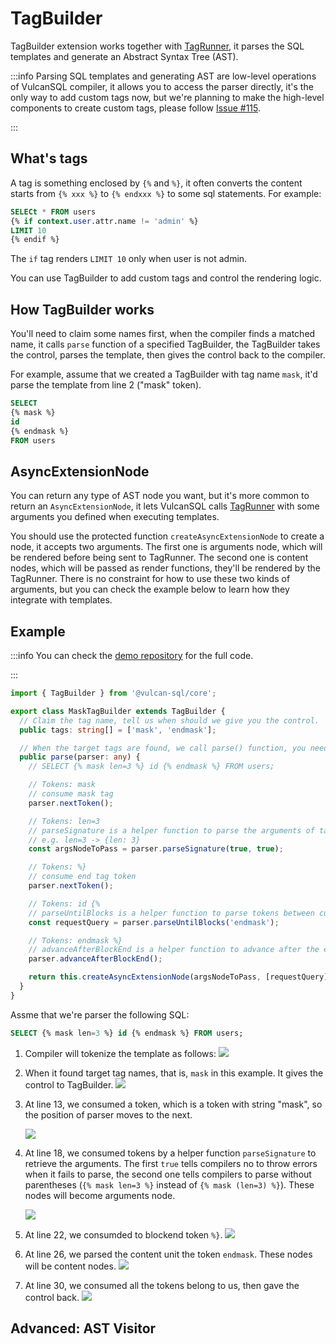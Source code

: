 
# TagBuilder

TagBuilder extension works together with [TagRunner](./tag-runner), it parses the SQL templates and generate an Abstract Syntax Tree (AST).

:::info
Parsing SQL templates and generating AST are low-level operations of VulcanSQL compiler, it allows you to access the parser directly, it's the only way to add custom tags now, but we're planning to make the high-level components to create custom tags, please follow [Issue #115](https://github.com/Canner/vulcan-sql/issues/115).

:::

## What's tags

A tag is something enclosed by `{%` and `%}`, it often converts the content starts from `{% xxx %}` to `{% endxxx %}` to some sql statements. For example:

```sql
SELECt * FROM users
{% if context.user.attr.name != 'admin' %}
LIMIT 10
{% endif %}
```

The `if` tag renders `LIMIT 10` only when user is not admin.

You can use TagBuilder to add custom tags and control the rendering logic.

## How TagBuilder works

You'll need to claim some names first, when the compiler finds a matched name, it calls `parse` function of a specified TagBuilder, the TagBuilder takes the control, parses the template, then gives the control back to the compiler.

For example, assume that we created a TagBuilder with tag name `mask`, it'd parse the template from line 2 ("mask" token).

```sql showLineNumbers
SELECT
{% mask %}
id
{% endmask %}
FROM users
```

## AsyncExtensionNode

You can return any type of AST node you want, but it's more common to return an `AsyncExtensionNode`, it lets VulcanSQL calls [TagRunner](./tag-runner) with some arguments you defined when executing templates.

You should use the protected function `createAsyncExtensionNode` to create a node, it accepts two arguments. The first one is arguments node, which will be rendered before being sent to TagRunner. The second one is content nodes, which will be passed as render functions, they'll be rendered by the TagRunner. There is no constraint for how to use these two kinds of arguments, but you can check the example below to learn how they integrate with templates.

## Example

:::info
You can check the [demo repository](https://github.com/Canner/vulcan-sql-extension-demo/blob/main/extensions/tag-runner-and-builder/src/maskTagBuilder.ts) for the full code.

:::

```ts showLineNumbers
import { TagBuilder } from '@vulcan-sql/core';

export class MaskTagBuilder extends TagBuilder {
  // Claim the tag name, tell us when should we give you the control.
  public tags: string[] = ['mask', 'endmask'];

  // When the target tags are found, we call parse() function, you need to return an AST node
  public parse(parser: any) {
    // SELECT {% mask len=3 %} id {% endmask %} FROM users;

    // Tokens: mask
    // consume mask tag
    parser.nextToken();

    // Tokens: len=3
    // parseSignature is a helper function to parse the arguments of tag
    // e.g. len=3 -> {len: 3}
    const argsNodeToPass = parser.parseSignature(true, true);

    // Tokens: %}
    // consume end tag token
    parser.nextToken();

    // Tokens: id {%
    // parseUntilBlocks is a helper function to parse tokens between current position to the targe blocks
    const requestQuery = parser.parseUntilBlocks('endmask');

    // Tokens: endmask %}
    // advanceAfterBlockEnd is a helper function to advance after the end block %}
    parser.advanceAfterBlockEnd();

    return this.createAsyncExtensionNode(argsNodeToPass, [requestQuery]);
  }
}
```

Assme that we're parser the following SQL:

```sql
SELECT {% mask len=3 %} id {% endmask %} FROM users;
```

1. Compiler will tokenize the template as follows:
   ![](./img/tag-builder-flow-1.png)
2. When it found target tag names, that is, `mask` in this example. It gives the control to TagBuilder.
   ![](./img/tag-builder-flow-2.png)
3. At line 13, we consumed a token, which is a token with string "mask", so the position of parser moves to the next.

   ![](./img/tag-builder-flow-3.png)

4. At line 18, we consumed tokens by a helper function `parseSignature` to retrieve the arguments. The first `true` tells compilers no to throw errors when it fails to parse, the second one tells compilers to parse without parentheses (`{% mask len=3 %}` instead of `{% mask (len=3) %}`). These nodes will become arguments node.

   ![](./img/tag-builder-flow-4.png)

5. At line 22, we consumded to blockend token `%}`.
   ![](./img/tag-builder-flow-5.png)
6. At line 26, we parsed the content unit the token `endmask`. These nodes will be content nodes.
   ![](./img/tag-builder-flow-6.png)
7. At line 30, we consumed all the tokens belong to us, then gave the control back.
   ![](./img/tag-builder-flow-7.png)

## Advanced: AST Visitor

<ASTVisitor name="TagBuilder" />
